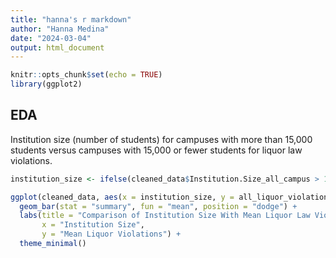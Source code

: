 ```yaml
---
title: "hanna's r markdown"
author: "Hanna Medina"
date: "2024-03-04"
output: html_document
---
```


```r
knitr::opts_chunk$set(echo = TRUE)
library(ggplot2)
```

## EDA
Institution size (number of students) for campuses with more than 15,000 students versus campuses with 15,000 or fewer students for liquor law violations.

```r
institution_size <- ifelse(cleaned_data$Institution.Size_all_campus > 15000, "Large", "Small")

ggplot(cleaned_data, aes(x = institution_size, y = all_liquor_violations)) +
  geom_bar(stat = "summary", fun = "mean", position = "dodge") +
  labs(title = "Comparison of Institution Size With Mean Liquor Law Violations",
       x = "Institution Size",
       y = "Mean Liquor Violations") +
  theme_minimal()
```
